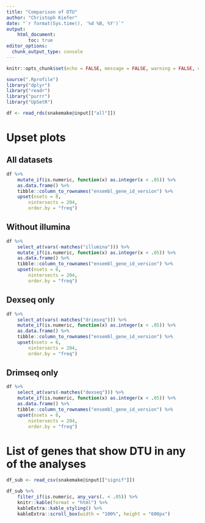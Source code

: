 ```yaml
---
title: "Comparison of DTU"
author: "Christoph Kiefer"
date: "`r format(Sys.time(), '%d %B, %Y')`"
output:
    html_document:
        toc: true
editor_options:
  chunk_output_type: console
---
```


```r
knitr::opts_chunk$set(echo = FALSE, message = FALSE, warning = FALSE, cache = FALSE)
```

```r
source(".Rprofile")
library("dplyr")
library("readr")
library("purrr")
library("UpSetR")
```

```r
df <- read_rds(snakemake@input[["all"]])
```

# Upset plots

## All datasets

```r
df %>%
    mutate_if(is.numeric, function(x) as.integer(x < .05)) %>%
    as.data.frame() %>%
    tibble::column_to_rownames("ensembl_gene_id_version") %>%
    upset(nsets = 8,
        nintersects = 204,
        order.by = "freq")
```

## Without illumina

```r
df %>%
    select_at(vars(-matches("illumina"))) %>%
    mutate_if(is.numeric, function(x) as.integer(x < .05)) %>%
    as.data.frame() %>%
    tibble::column_to_rownames("ensembl_gene_id_version") %>%
    upset(nsets = 6,
        nintersects = 204,
        order.by = "freq")
```

## Dexseq only

```r
df %>%
    select_at(vars(-matches("drimseq"))) %>%
    mutate_if(is.numeric, function(x) as.integer(x < .05)) %>%
    as.data.frame() %>%
    tibble::column_to_rownames("ensembl_gene_id_version") %>%
    upset(nsets = 6,
        nintersects = 204,
        order.by = "freq")
```

## Drimseq only

```r
df %>%
    select_at(vars(-matches("dexseq"))) %>%
    mutate_if(is.numeric, function(x) as.integer(x < .05)) %>%
    as.data.frame() %>%
    tibble::column_to_rownames("ensembl_gene_id_version") %>%
    upset(nsets = 6,
        nintersects = 204,
        order.by = "freq")
```

# List of genes that show DTU in any of the analyses

```r
df_sub <- read_csv(snakemake@input[["signif"]])

df_sub %>%
    filter_if(is.numeric, any_vars(. < .05)) %>%
    knitr::kable(format = "html") %>%
    kableExtra::kable_styling() %>%
    kableExtra::scroll_box(width = "100%", height = "600px")
```
